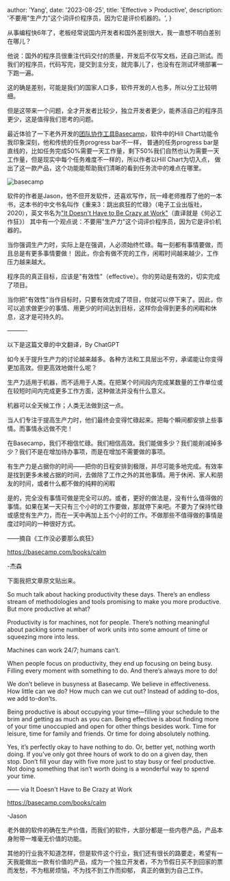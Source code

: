 
  author: 'Yang',
  date: '2023-08-25',
  title: 'Effective > Productive',
  description:
    '不要用"生产力"这个词评价程序员，因为它是评价机器的。',
}


从事编程快6年了，老板经常说国内开发者和国外差别很大，我一直想不明白差别在哪儿？

他说：国外的程序员很重注代码交付的质量，开发后不仅写文档，还自己测试。而我们的程序员，代码写完，提交到主分支，就完事儿了，也没有在测试环境部署一下跑一遍。

这的确是差别，可能是我们的国家人口多，软件开发的人也多，所以分工比较明细。

但是这带来一个问题，全才开发者比较少，独立开发者更少，能养活自己的程序员更少，这是值得我们思考的问题。

最近体验了一下老外开发的[团队协作工具Basecamp](https://37signals.com)，软件中的Hill Chart功能令我印象深刻，他和传统的任务progress bar不一样，
普通的任务progress bar是直线的，比如任务完成50%需要一天工作量，剩下50%我们自然也认为需要一天工作量，但是现实中每个任务难度不一样的，所以作者以Hill Chart为切入点，
做出了这一款产品，这个功能能帮助我们清晰的看到任务流中的难点在哪里。

![basecamp](/images/tech/hillchart.jpg)

软件的作者是Jason，他不但开发软件，还喜欢写作，阮一峰老师推荐了他的一本书，这本书的中文书名叫作《重来3：跳出疯狂的忙碌》（电子工业出版社，2020），英文书名为["It Doesn't Have to Be Crazy at Work"](https://basecamp.com/books/calm)（直译就是《何必工作狂》）
其中有一个观点说：不要用"生产力"这个词评价程序员，因为它是评价机器的。

当你强调生产力时，实际上是在强调，人必须始终忙碌。每一刻都有事情要做，而且总是有更多事情要做！ 因此，你会有做不完的工作，闲暇时间越来越少，工作压力越来越大。

程序员的真正目标，应该是"有效性"（effective）。你的劳动是有效的，切实完成了项目。

当你把"有效性"当作目标时，只要有效完成了项目，你就可以停下来了。因此，你可以追求做更少的事情、用更少的时间达到目标，这样你会得到更多的闲暇和休息，这才是可持久的。

———-

以下是这篇文章的中文翻译，By ChatGPT

如今关于提升生产力的讨论越来越多。各种方法和工具层出不穷，承诺能让你变得更加高效。但更高效地做什么呢？

生产力适用于机器，而不适用于人类。在把某个时间段内完成某数量的工作单位或在较短时间内完成更多工作方面，这种做法并没有什么意义。

机器可以全天候工作；人类无法做到这一点。

当人们专注于提高生产力时，他们最终会变得忙碌起来。把每个瞬间都安排上些事情。而事情永远做不完！

在Basecamp，我们不相信忙碌。我们相信高效。我们能做多少？我们能削减掉多少？我们不是在增加待办事项，而是在增加不需要做的事项。

有生产力是占据你的时间——把你的日程安排到极限，并尽可能多地完成。有效率是找到更多未被占据的时间，去做除了工作之外的其他事情。用于休闲、家人和朋友的时间，或者什么都不做的纯粹的闲暇

是的，完全没有事情可做是完全可以的。或者，更好的做法是，没有什么值得做的事情。如果在某一天只有三个小时的工作要做，那就停下来吧。不要为了保持忙碌或感觉有生产力，而在一天中再加上五个小时的工作。不做那些不值得做的事情是度过时间的一种很好方式。

——摘自《工作没必要那么疯狂》

https://basecamp.com/books/calm

-杰森


下面我把文章原文贴出来。

So much talk about hacking productivity these days. There’s an endless stream of methodologies and tools promising to make you more productive. But more productive at what?

Productivity is for machines, not for people. There’s nothing meaningful about packing some number of work units into some amount of time or squeezing more into less.

Machines can work 24/7; humans can’t.

When people focus on productivity, they end up focusing on being busy. Filling every moment with something to do. And there’s always more to do!

We don’t believe in busyness at Basecamp. We believe in effectiveness. How little can we do? How much can we cut out? Instead of adding to-dos, we add to-don’ts.

Being productive is about occupying your time—filling your schedule to the brim and getting as much as you can. Being effective is about finding more of your time unoccupied and open for other things besides work. Time for leisure, time for family and friends. Or time for doing absolutely nothing.

Yes, it’s perfectly okay to have nothing to do. Or, better yet, nothing worth doing. If you’ve only got three hours of work to do on a given day, then stop. Don’t fill your day with five more just to stay busy or feel productive. Not doing something that isn’t worth doing is a wonderful way to spend your time.

——
via It Doesn't Have to Be Crazy at Work

https://basecamp.com/books/calm

-Jason



老外做的软件的确在生产价值，而我们的软件，大部分都是一些内卷产品，产品本身附带一堆毫无价值的功能。

其他的行业我不知道怎样，但是软件这个行业，我们还有很长的路要走，希望有一天我能做出一款有价值的产品，成为一个独立开发者，不为节假日买不到回家的票而发愁，不为租房烦恼，不为找不到工作而抑郁，
真正的做到为自己工作。
